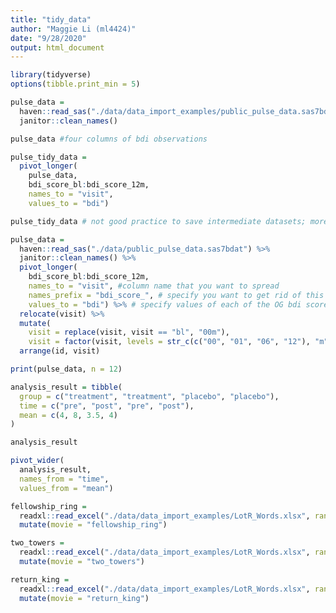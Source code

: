 ```yaml
---
title: "tidy_data"
author: "Maggie Li (ml4424)"
date: "9/28/2020"
output: html_document
---
```


```r
library(tidyverse)
options(tibble.print_min = 5)
```

```r
pulse_data = 
  haven::read_sas("./data/data_import_examples/public_pulse_data.sas7bdat") %>%
  janitor::clean_names()

pulse_data #four columns of bdi observations

pulse_tidy_data = 
  pivot_longer(
    pulse_data, 
    bdi_score_bl:bdi_score_12m,
    names_to = "visit", 
    values_to = "bdi")

pulse_tidy_data # not good practice to save intermediate datasets; moreso do everything in one go for readibility and not to clutter environment
```

```r
pulse_data = 
  haven::read_sas("./data/public_pulse_data.sas7bdat") %>%
  janitor::clean_names() %>%
  pivot_longer(
    bdi_score_bl:bdi_score_12m,
    names_to = "visit", #column name that you want to spread
    names_prefix = "bdi_score_", # specify you want to get rid of this prefix in all the column entries for visit
    values_to = "bdi") %>% # specify values of each of the OG bdi score and visit combinations 
  relocate(visit) %>%
  mutate(
    visit = replace(visit, visit == "bl", "00m"),
    visit = factor(visit, levels = str_c(c("00", "01", "06", "12"), "m"))) %>%
  arrange(id, visit)

print(pulse_data, n = 12)
```


```r
analysis_result = tibble(
  group = c("treatment", "treatment", "placebo", "placebo"),
  time = c("pre", "post", "pre", "post"),
  mean = c(4, 8, 3.5, 4)
)

analysis_result

pivot_wider(
  analysis_result, 
  names_from = "time", 
  values_from = "mean")

```

```r
fellowship_ring = 
  readxl::read_excel("./data/data_import_examples/LotR_Words.xlsx", range = "B3:D6") %>%
  mutate(movie = "fellowship_ring")

two_towers = 
  readxl::read_excel("./data/data_import_examples/LotR_Words.xlsx", range = "F3:H6") %>%
  mutate(movie = "two_towers")

return_king = 
  readxl::read_excel("./data/data_import_examples/LotR_Words.xlsx", range = "J3:L6") %>%
  mutate(movie = "return_king")
```

